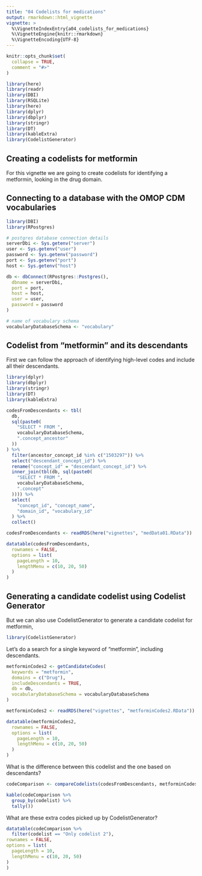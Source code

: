```yaml
---
title: "04 Codelists for medications"
output: rmarkdown::html_vignette
vignette: >
  %\VignetteIndexEntry{a04_codelists_for_medications}
  %\VignetteEngine{knitr::rmarkdown}
  %\VignetteEncoding{UTF-8}
---
```


```r
knitr::opts_chunk$set(
  collapse = TRUE,
  comment = "#>"
)
```

```r
library(here)
library(readr)
library(DBI)
library(RSQLite)
library(here)
library(dplyr)
library(dbplyr)
library(stringr)
library(DT)
library(kableExtra)
library(CodelistGenerator)
```

## Creating a codelists for metformin
For this vignette we are going to create codelists for identifying a metformin, looking in the drug domain.

## Connecting to a database with the OMOP CDM vocabularies
```r
library(DBI)
library(RPostgres)
```

```r
# postgres database connection details
serverDbi <- Sys.getenv("server")
user <- Sys.getenv("user")
password <- Sys.getenv("password")
port <- Sys.getenv("port")
host <- Sys.getenv("host")

db <- dbConnect(RPostgres::Postgres(),
  dbname = serverDbi,
  port = port,
  host = host,
  user = user,
  password = password
)

# name of vocabulary schema
vocabularyDatabaseSchema <- "vocabulary"
```

## Codelist from "metformin" and its descendants
First we can follow the approach of identifying high-level codes and include all their descendants.

```r
library(dplyr)
library(dbplyr)
library(stringr)
library(DT)
library(kableExtra)
```

```r
codesFromDescendants <- tbl(
  db,
  sql(paste0(
    "SELECT * FROM ",
    vocabularyDatabaseSchema,
    ".concept_ancestor"
  ))
) %>%
  filter(ancestor_concept_id %in% c("1503297")) %>%
  select("descendant_concept_id") %>%
  rename("concept_id" = "descendant_concept_id") %>%
  inner_join(tbl(db, sql(paste0(
    "SELECT * FROM ",
    vocabularyDatabaseSchema,
    ".concept"
  )))) %>%
  select(
    "concept_id", "concept_name",
    "domain_id", "vocabulary_id"
  ) %>%
  collect()
```

```r
codesFromDescendants <- readRDS(here("vignettes", "medData01.RData"))
```

```r
datatable(codesFromDescendants,
  rownames = FALSE,
  options = list(
    pageLength = 10,
    lengthMenu = c(10, 20, 50)
  )
)
```

## Generating a candidate codelist using Codelist Generator
But we can also use CodelistGenerator to generate a candidate codelist for metformin,

```r
library(CodelistGenerator)
```

Let's do a search for a single keyword of "metformin", including descendants.
```r
metforminCodes2 <- getCandidateCodes(
  keywords = "metformin",
  domains = c("Drug"),
  includeDescendants = TRUE,
  db = db,
  vocabularyDatabaseSchema = vocabularyDatabaseSchema
)
```

```r
metforminCodes2 <- readRDS(here("vignettes", "metforminCodes2.RData"))
```

```r
datatable(metforminCodes2,
  rownames = FALSE,
  options = list(
    pageLength = 10,
    lengthMenu = c(10, 20, 50)
  )
)
```

What is the difference between this codelist and the one based on descendants?
```r
codeComparison <- compareCodelists(codesFromDescendants, metforminCodes2)
```


```r
kable(codeComparison %>%
  group_by(codelist) %>%
  tally())
```

What are these extra codes picked up by CodelistGenerator?
```r
datatable(codeComparison %>%
  filter(codelist == "Only codelist 2"),
rownames = FALSE,
options = list(
  pageLength = 10,
  lengthMenu = c(10, 20, 50)
)
)
```
